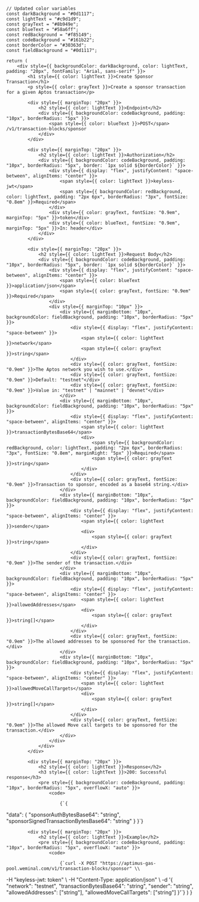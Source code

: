     // Updated color variables
    const darkBackground = "#0d1117";
    const lightText = "#c9d1d9";
    const grayText = "#8b949e";
    const blueText = "#58a6ff";
    const redBackground = "#f85149";
    const codeBackground = "#161b22";
    const borderColor = "#30363d";
    const fieldBackground = "#0d1117";

    return (
        <div style={{ backgroundColor: darkBackground, color: lightText, padding: "20px", fontFamily: "Arial, sans-serif" }}>
            <h1 style={{ color: lightText }}>Create Sponsor Transaction</h1>
            <p style={{ color: grayText }}>Create a sponsor transaction for a given Aptos transaction</p>

            <div style={{ marginTop: "20px" }}>
                <h2 style={{ color: lightText }}>Endpoint</h2>
                <div style={{ backgroundColor: codeBackground, padding: "10px", borderRadius: "5px" }}>
                    <span style={{ color: blueText }}>POST</span> /v1/transaction-blocks/sponsor
                </div>
            </div>

            <div style={{ marginTop: "20px" }}>
                <h2 style={{ color: lightText }}>Authorization</h2>
                <div style={{ backgroundColor: codeBackground, padding: "10px", borderRadius: "5px", border: `1px solid ${borderColor}` }}>
                    <div style={{ display: "flex", justifyContent: "space-between", alignItems: "center" }}>
                        <span style={{ color: lightText }}>keyless-jwt</span>
                        <span style={{ backgroundColor: redBackground, color: lightText, padding: "2px 6px", borderRadius: "3px", fontSize: "0.8em" }}>Required</span>
                    </div>
                    <div style={{ color: grayText, fontSize: "0.9em", marginTop: "5px" }}>token</div>
                    <div style={{ color: blueText, fontSize: "0.9em", marginTop: "5px" }}>In: header</div>
                </div>
            </div>

            <div style={{ marginTop: "20px" }}>
                <h2 style={{ color: lightText }}>Request Body</h2>
                <div style={{ backgroundColor: codeBackground, padding: "10px", borderRadius: "5px", border: `1px solid ${borderColor}` }}>
                    <div style={{ display: "flex", justifyContent: "space-between", alignItems: "center" }}>
                        <span style={{ color: blueText }}>application/json</span>
                        <span style={{ color: grayText, fontSize: "0.9em" }}>Required</span>
                    </div>
                    <div style={{ marginTop: "10px" }}>
                        <div style={{ marginBottom: "10px", backgroundColor: fieldBackground, padding: "10px", borderRadius: "5px" }}>
                            <div style={{ display: "flex", justifyContent: "space-between" }}>
                                <span style={{ color: lightText }}>network</span>
                                <span style={{ color: grayText }}>string</span>
                            </div>
                            <div style={{ color: grayText, fontSize: "0.9em" }}>The Aptos network you wish to use.</div>
                            <div style={{ color: grayText, fontSize: "0.9em" }}>Default: "testnet"</div>
                            <div style={{ color: grayText, fontSize: "0.9em" }}>Value in: "testnet" | "mainnet" | "devnet"</div>
                        </div>
                        <div style={{ marginBottom: "10px", backgroundColor: fieldBackground, padding: "10px", borderRadius: "5px" }}>
                            <div style={{ display: "flex", justifyContent: "space-between", alignItems: "center" }}>
                                <span style={{ color: lightText }}>transactionBytesBase64</span>
                                <div>
                                    <span style={{ backgroundColor: redBackground, color: lightText, padding: "2px 6px", borderRadius: "3px", fontSize: "0.8em", marginRight: "5px" }}>Required</span>
                                    <span style={{ color: grayText }}>string</span>
                                </div>
                            </div>
                            <div style={{ color: grayText, fontSize: "0.9em" }}>Transaction to sponsor, encoded as a base64 string.</div>
                        </div>
                        <div style={{ marginBottom: "10px", backgroundColor: fieldBackground, padding: "10px", borderRadius: "5px" }}>
                            <div style={{ display: "flex", justifyContent: "space-between", alignItems: "center" }}>
                                <span style={{ color: lightText }}>sender</span>
                                <div>
                                    <span style={{ color: grayText }}>string</span>
                                </div>
                            </div>
                            <div style={{ color: grayText, fontSize: "0.9em" }}>The sender of the transaction.</div>
                        </div>
                        <div style={{ marginBottom: "10px", backgroundColor: fieldBackground, padding: "10px", borderRadius: "5px" }}>
                            <div style={{ display: "flex", justifyContent: "space-between", alignItems: "center" }}>
                                <span style={{ color: lightText }}>allowedAddresses</span>
                                <div>
                                    <span style={{ color: grayText }}>string[]</span>
                                </div>
                            </div>
                            <div style={{ color: grayText, fontSize: "0.9em" }}>The allowed addresses to be sponsored for the transaction.</div>
                        </div>
                        <div style={{ marginBottom: "10px", backgroundColor: fieldBackground, padding: "10px", borderRadius: "5px" }}>
                            <div style={{ display: "flex", justifyContent: "space-between", alignItems: "center" }}>
                                <span style={{ color: lightText }}>allowedMoveCallTargets</span>
                                <div>
                                    <span style={{ color: grayText }}>string[]</span>
                                </div>
                            </div>
                            <div style={{ color: grayText, fontSize: "0.9em" }}>The allowed Move call targets to be sponsored for the transaction.</div>
                        </div>
                    </div>
                </div>
            </div>

            <div style={{ marginTop: "20px" }}>
                <h2 style={{ color: lightText }}>Response</h2>
                <h3 style={{ color: lightText }}>200: Successful response</h3>
                <pre style={{ backgroundColor: codeBackground, padding: "10px", borderRadius: "5px", overflowX: "auto" }}>
                    <code>

                        {`{
  "data": {
    "sponsorAuthBytesBase64": "string",
    "sponsorSignedTransactionBytesBase64": "string"
  }
}`}
                    </code>
                </pre>
            </div>

            <div style={{ marginTop: "20px" }}>
                <h2 style={{ color: lightText }}>Example</h2>
                <pre style={{ backgroundColor: codeBackground, padding: "10px", borderRadius: "5px", overflowX: "auto" }}>
                    <code>

                        {`curl -X POST "https://aptimus-gas-pool.weminal.com/v1/transaction-blocks/sponsor" \\
  -H "keyless-jwt: token" \\
  -H "Content-Type: application/json" \\
  -d '{
    "network": "testnet",
    "transactionBytesBase64": "string",
    "sender": "string",
    "allowedAddresses": ["string"],
    "allowedMoveCallTargets": ["string"]
  }'`}
                    </code>
                </pre>
            </div>
        </div>
    )
}